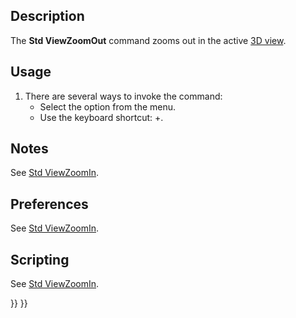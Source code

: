 <languages/>

{{Docnav
|[[Std_ViewZoomIn|ViewZoomIn]]
|[[Std_ViewBoxZoom|ViewBoxZoom]]
|[[Std_View_Menu|Std View Menu]]
|IconL=Std_ViewZoomIn.svg
|IconR=Std_ViewBoxZoom.svg
|IconC=Freecad.svg
}}

{{GuiCommand
|Name=Std ViewZoomOut
|MenuLocation=View → Zoom → Zoom Out
|Workbenches=All
|Shortcut={{KEY|Ctrl}}+{{KEY|-}}
|SeeAlso=[[Std_ViewZoomIn|Std ViewZoomIn]], [[Std_ViewBoxZoom|Std ViewBoxZoom]]
}}

==Description==

The '''Std ViewZoomOut''' command zooms out in the active [[3D_view|3D view]].

==Usage==

# There are several ways to invoke the command:
#* Select the {{MenuCommand|View → Zoom → [[Image:Std_ViewZoomOut.svg|16px]] Zoom Out}} option from the menu.
#* Use the keyboard shortcut: {{KEY|Ctrl}}+{{KEY|-}}.

==Notes==

See [[Std_ViewZoomIn#Notes|Std ViewZoomIn]].

==Preferences==

See [[Std_ViewZoomIn#Preferences|Std ViewZoomIn]].

==Scripting==

See [[Std_ViewZoomIn#Scripting|Std ViewZoomIn]].


{{Docnav
|[[Std_ViewZoomIn|ViewZoomIn]]
|[[Std_ViewBoxZoom|ViewBoxZoom]]
|[[Std_View_Menu|Std View Menu]]
|IconL=Std_ViewZoomIn.svg
|IconR=Std_ViewBoxZoom.svg
|IconC=Freecad.svg
}}

{{Std_Base_navi{{#translation:}}}}
{{Userdocnavi{{#translation:}}}}